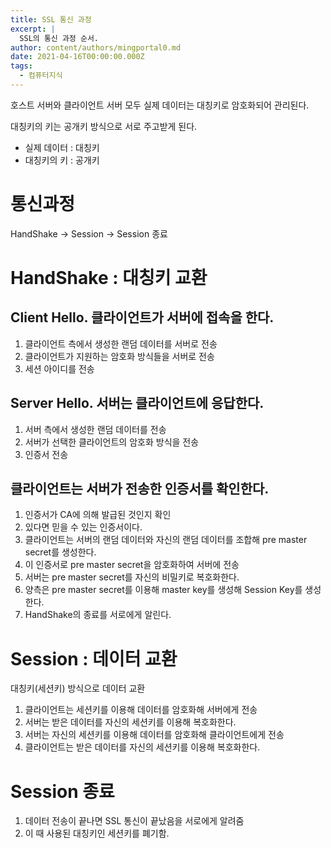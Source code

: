 ```yaml
---
title: SSL 통신 과정
excerpt: |
  SSL의 통신 과정 순서.
author: content/authors/mingportal0.md
date: 2021-04-16T00:00:00.000Z
tags:
  - 컴퓨터지식
---
```


호스트 서버와 클라이언트 서버 모두 실제 데이터는 대칭키로 암호화되어 관리된다.

대칭키의 키는 공개키 방식으로 서로 주고받게 된다.

* 실제 데이터 : 대칭키
* 대칭키의 키 : 공개키

# 통신과정

HandShake -> Session -> Session 종료

# HandShake : 대칭키 교환

## Client Hello. 클라이언트가 서버에 접속을 한다.

1. 클라이언트 측에서 생성한 랜덤 데이터를 서버로 전송
2. 클라이언트가 지원하는 암호화 방식들을 서버로 전송
3. 세션 아이디를 전송

## Server Hello. 서버는 클라이언트에 응답한다.

1. 서버 측에서 생성한 랜덤 데이터를 전송
2. 서버가 선택한 클라이언트의 암호화 방식을 전송
3. 인증서 전송

## 클라이언트는 서버가 전송한 인증서를 확인한다.

1. 인증서가 CA에 의해 발급된 것인지 확인
2. 있다면 믿을 수 있는 인증서이다.
3. 클라이언트는 서버의 랜덤 데이터와 자신의 랜덤 데이터를 조합해 pre master secret를 생성한다.
4. 이 인증서로 pre master secret을 암호화하여 서버에 전송
5. 서버는 pre master secret를 자신의 비밀키로 복호화한다.
6. 양측은 pre master secret를 이용해 master key를 생성해 Session Key를 생성한다.
7. HandShake의 종료를 서로에게 알린다.

# Session : 데이터 교환

대칭키(세션키) 방식으로 데이터 교환

1. 클라이언트는 세션키를 이용해 데이터를 암호화해 서버에게 전송
2. 서버는 받은 데이터를 자신의 세션키를 이용해 복호화한다.
3. 서버는 자신의 세션키를 이용해 데이터를 암호화해 클라이언트에게 전송
4. 클라이언트는 받은 데이터를 자신의 세션키를 이용해 복호화한다.

# Session 종료

1. 데이터 전송이 끝나면 SSL 통신이 끝났음을 서로에게 알려줌
2. 이 때 사용된 대칭키인 세션키를 폐기함.

